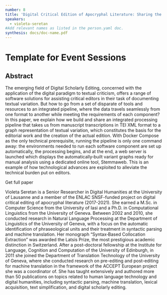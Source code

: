 ```yaml
---
number: 8
title: 'Digital Critical Edition of Apocryphal Literature: Sharing the Pipeline'
speakers:
  - violeta-seretan
#Add relevant names as listed in the person.yaml doc.
synthesis: docs/doc-name.pdf
---
```


# Template for Event Sessions

## Abstract

The emerging field of Digital Scholarly Editing, concerned with the application
of the digital paradigm to textual criticism, offers a range of software
solutions for assisting critical editors in their task of documenting textual
variation. But how to go from a set of disparate of tools and resources to an
integrated pipeline, where the data travels seamlessly from one format to
another while meeting the requirements of each component? In this paper, we
explain how we build and share an integrated processing pipeline that takes us
from manuscript transcriptions in TEI XML format to a graph representation of
textual variation, which constitutes the basis for the editorial work and the
creation of the actual edition. With Docker Compose as the only technical
prerequisite, running the pipeline is only one command away: the environments
needed to run each software component are set up automatically, the processing
begins, and at the end, a web server is launched which displays the
automatically‑built variant graphs ready for manual analysis using a dedicated
online tool, Stemmaweb. This is an example of how technological advances are
exploited to alleviate the technical burden put on editors.

<Link link="https://serval.unil.ch/notice/serval:BIB_C8802C82FDDF">Get full paper</Link>
<Speakers>
<Speaker speaker="violeta-seretan">

Violeta Seretan is a Senior Researcher in Digital Humanities at the University
of Lausanne and a member of the ENLAC SNSF-funded project on digital critical
editing of apocryphal literature (2017-2021). She earned a M.Sc. in Computer
Science from the University of Iasi and a Ph.D. in Computational Linguistics
from the University of Geneva. Between 2002 and 2010, she conducted research in
Natural Language Processing at the Department of Linguistics of the University
of Geneva, with a focus on the automatic identification of phraseological units
and their treatment in syntactic parsing and machine translation. Her monograph
“Syntax‑Based Collocation Extraction” was awarded the Latsis Prize, the most
prestigious academic distinction in Switzerland. After a post-doctoral
fellowship at the Institute for Language, Cognition and Computation of the
University of Edinburgh, in 2011 she joined the Department of Translation
Technology of the University of Geneva, where she conducted research on
pre-editing and post-editing for machine translation in the framework of the
ACCEPT European project she was a coordinator of. She has taught extensively and
authored more than 50 publications on topics related to human language
technology and digital humanities, including syntactic parsing, machine
translation, lexical acquisition, text simplification, and digital scholarly
editing.

</Speaker>

</Speakers>
